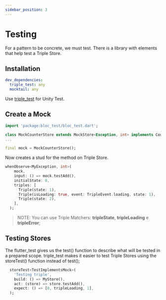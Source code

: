```yaml
---
sidebar_position: 3
---
```


# Testing

For a pattern to be concrete, we must test.
There is a library with elements that help test a Triple Store.

## Installation 

```yaml
dev_dependencies:
  triple_test: any
  mocktail: any
```

Use [triple_test](https://pub.dev/packages/triple_test) for Unity Test.

## Create a Mock

```dart
import 'package:bloc_test/bloc_test.dart';

class MockCounterStore extends MockStore<Exception, int> implements CounterStore {}
...

final mock = MockCounterStore();
```

Now creates a stud for the method on Triple Store.

```dart
whenObserve<MyException, int>(
    mock,
    input: () => mock.testAdd(),
    initialState: 0,
    triples: [
      Triple(state: 1),
      Triple(isLoading: true, event: TripleEvent.loading, state: 1),
      Triple(state: 2),
    ],
  );
```
>NOTE: You can use Triple Matchers: **tripleState**, **tripleLoading** e **tripleError**;


## Testing Stores

The flutter_test gives us the test() function to describe what will be tested in a prepared scope. triple_test makes it easier to test Triple Stores using the storeTest() function instead of test();

```dart
  storeTest<TestImplementsMock>(
    'Testing triple',
    build: () => MyStore(),
    act: (store) => store.testAdd(),
    expect: () => [0, tripleLoading, 1],
  );
```